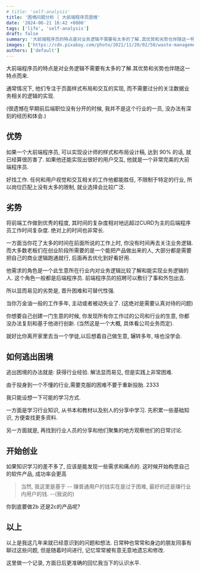 ```yaml
---
# title: 'self-analysis'
title: '困境问题分析 | 大前端程序员困境'
date: '2024-06-21 16:42 +0800'
tags: ['life', 'self-analysis']
draft: false
summary: '大前端程序员的特点是对业务逻辑不需要有太多的了解.其优势和劣势也伴随这一特点而来. …'
images: ['https://cdn.pixabay.com/photo/2021/11/20/02/50/waste-management-6810734_1280.jpg']
authors: ['default']
---
```


大前端程序员的特点是对业务逻辑不需要有太多的了解.其优势和劣势也伴随这一特点而来.

通常情况下, 他们专注于页面样式布局和交互的实现, 而不需要过分的关注数据业务相关的逻辑的实现.

(很遗憾在早期前后端职位没有分开的时候, 我并不是这个行业的一员, 没办法有深刻的经历和体会.)

## 优势

如果一个大前端程序员, 可以实现设计师的样式和布局设计稿, 达到 90% 的话, 就已经算很厉害了. 如果他还能实现出很好的用户交互, 他就是一个非常完美的大前端程序员.

好找工作. 任何和用户视觉和交互相关的工作他都能胜任, 不限制于特定的行业, 所以岗位匹配上没有太多的限制, 就业选择会比较广泛.

## 劣势

将前端工作做到优秀的程度, 其时间的复杂度相对地远超过CURD为主的后端程序员工作时间复杂度. 绝对上的时间也非常长.

一方面当你花了太多的时间在前面所说的工作上时, 你没有时间再去关注业务逻辑. 而大多数老板们在创业阶段所需要的是一个能把产品做出来的人, 大部分都是需要把自己的商业逻辑跑通就行, 后面再去优化到好看好用.

他需求的角色是一个此生意所在行业内对业务逻辑比较了解和能实现业务逻辑的人. 这个角色一般都是后端程序员. 前端程序员的招聘可以敷衍了事和外包出去.

所以显而易见的劣势是, 晋升困难和可替代性强.

当你万金油一般的工作多年, 主动或者被动失业了. (这绝对是需要认真对待的问题)

你想要自己创建一门生意的时候, 你发现所有你工作过的公司和行业的生意, 你都没办法复刻和基于他进行创新. (当然这是一个大概, 具体看公司业务而定).

就好比你离开家里去当一个学徒,以后想着自己做生意, 辗转多年, 啥也没学会.

## 如何逃出困境

逃出困境的办法就是: 获得行业经验. 解法显而易见, 但是实践上非常困难.

由于投身到一个不懂的行业,需要克服的困难不要于重新投胎. 2333

我只能设想一下可能的学习方式.

一方面是学习行业知识, 从书本和教材以及别人的分享中学习. 先积累一些基础知识, 方便查找更多资料.

另一方面就是, 再找到行业人员的分享和他们聚集的地方观察他们的日常讨论.

## 开始创业

如果知识学习的差不多了, 应该是能发现一些需求和痛点的. 这时候开始构思自己的软件产品, 成功率会更高

> 当然, 我这里是基于 -- 赚普通用户的钱实在是过于困难, 最好的还是赚行业内用户的钱. --(我说的)

你到底要做2b 还是2c的产品呢?

## 以上

以上是我这几年来就已经意识到的问题和想法. 日常种也常常和身边的朋友同事有聊过这些问题, 但是随着时间进行, 记忆常常被有意无意地遗忘和修改.

这里做一个记录, 方面日后更准确的回忆我当下的认识水平.

